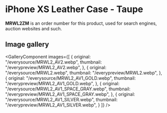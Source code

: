 
# iPhone XS Leather Case - Taupe

<Callout type='info' emoji='👉🏻'>**MRWL2ZM** is an order number for this product, used for search engines, auction websites and such.</Callout>

## Image gallery

<GalleryComponent
    images={[
      {
        original: "/everysource/MRWL2_AV2.webp",
        thumbnail: "/everypreview/MRWL2_AV2.webp",
      },
      {
        original: "/everysource/MRWL2.webp",
        thumbnail: "/everypreview/MRWL2.webp",
      },
      {
        original: "/everysource/MRWL2_AV1_GOLD.webp",
        thumbnail: "/everypreview/MRWL2_AV1_GOLD.webp",
      },
      {
        original: "/everysource/MRWL2_AV1_SPACE_GRAY.webp",
        thumbnail: "/everypreview/MRWL2_AV1_SPACE_GRAY.webp",
      },
      {
        original: "/everysource/MRWL2_AV1_SILVER.webp",
        thumbnail: "/everypreview/MRWL2_AV1_SILVER.webp",
      }
    ]}
  />

